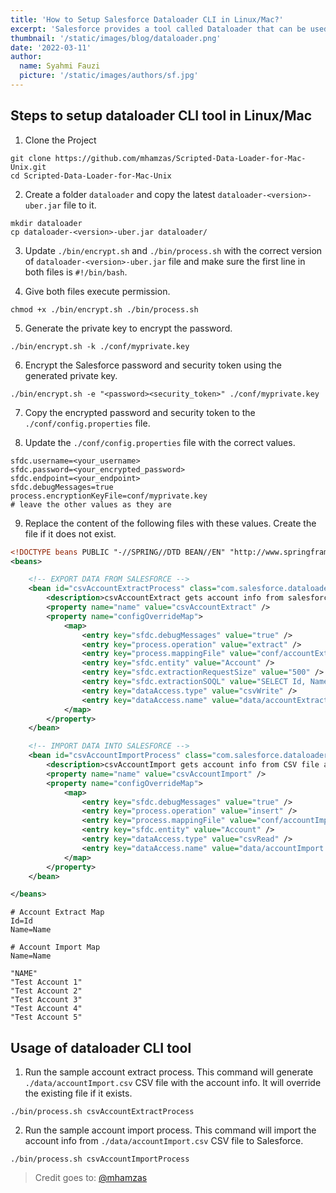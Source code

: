 ```yaml
---
title: 'How to Setup Salesforce Dataloader CLI in Linux/Mac?'
excerpt: 'Salesforce provides a tool called Dataloader that can be used for importing or exporting data from Salesforce.'
thumbnail: '/static/images/blog/dataloader.png'
date: '2022-03-11'
author:
  name: Syahmi Fauzi
  picture: '/static/images/authors/sf.jpg'
---
```


## Steps to setup dataloader CLI tool in Linux/Mac

1. Clone the Project

```bash:Terminal
git clone https://github.com/mhamzas/Scripted-Data-Loader-for-Mac-Unix.git
cd Scripted-Data-Loader-for-Mac-Unix
```

2. Create a folder `dataloader` and copy the latest `dataloader-<version>-uber.jar` file to it.

```bash:Terminal
mkdir dataloader
cp dataloader-<version>-uber.jar dataloader/
```

3. Update `./bin/encrypt.sh` and `./bin/process.sh` with the correct version of `dataloader-<version>-uber.jar` file and make sure the first line in both files is `#!/bin/bash`.

4. Give both files execute permission.

```bash:Terminal
chmod +x ./bin/encrypt.sh ./bin/process.sh
```

5. Generate the private key to encrypt the password.

```bash:Terminal
./bin/encrypt.sh -k ./conf/myprivate.key
```

6. Encrypt the Salesforce password and security token using the generated private key.

```bash:Terminal
./bin/encrypt.sh -e "<password><security_token>" ./conf/myprivate.key
```

7. Copy the encrypted password and security token to the `./conf/config.properties` file.

8. Update the `./conf/config.properties` file with the correct values.

```md:./conf/config.properties
sfdc.username=<your_username>
sfdc.password=<your_encrypted_password>
sfdc.endpoint=<your_endpoint>
sfdc.debugMessages=true
process.encryptionKeyFile=conf/myprivate.key
# leave the other values as they are
```

9. Replace the content of the following files with these values. Create the file if it does not exist.

```xml:./conf/process-conf.xml
<!DOCTYPE beans PUBLIC "-//SPRING//DTD BEAN//EN" "http://www.springframework.org/dtd/spring-beans.dtd">
<beans>

    <!-- EXPORT DATA FROM SALESFORCE -->
    <bean id="csvAccountExtractProcess" class="com.salesforce.dataloader.process.ProcessRunner" scope="singleton">
        <description>csvAccountExtract gets account info from salesforce and saves info into a CSV file.</description>
        <property name="name" value="csvAccountExtract" />
        <property name="configOverrideMap">
            <map>
                <entry key="sfdc.debugMessages" value="true" />
                <entry key="process.operation" value="extract" />
                <entry key="process.mappingFile" value="conf/accountExtractMap.sdl" />
                <entry key="sfdc.entity" value="Account" />
                <entry key="sfdc.extractionRequestSize" value="500" />
                <entry key="sfdc.extractionSOQL" value="SELECT Id, Name FROM Account LIMIT 5" />
                <entry key="dataAccess.type" value="csvWrite" />
                <entry key="dataAccess.name" value="data/accountExtract.csv" />
            </map>
        </property>
    </bean>

    <!-- IMPORT DATA INTO SALESFORCE -->
    <bean id="csvAccountImportProcess" class="com.salesforce.dataloader.process.ProcessRunner" scope="singleton">
        <description>csvAccountImport gets account info from CSV file and import it info into Salesforce org.</description>
        <property name="name" value="csvAccountImport" />
        <property name="configOverrideMap">
            <map>
                <entry key="sfdc.debugMessages" value="true" />
                <entry key="process.operation" value="insert" />
                <entry key="process.mappingFile" value="conf/accountImportMap.sdl" />
                <entry key="sfdc.entity" value="Account" />
                <entry key="dataAccess.type" value="csvRead" />
                <entry key="dataAccess.name" value="data/accountImport.csv" />
            </map>
        </property>
    </bean>

</beans>
```

```md:./conf/accountExtractMap.sdl
# Account Extract Map
Id=Id
Name=Name
```

```md:./conf/accountImportMap.sdl
# Account Import Map
Name=Name
```

```csv:./data/accountImport.csv
"NAME"
"Test Account 1"
"Test Account 2"
"Test Account 3"
"Test Account 4"
"Test Account 5"
```

## Usage of dataloader CLI tool

1. Run the sample account extract process. This command will generate `./data/accountImport.csv` CSV file with the account info. It will override the existing file if it exists.

```bash:Terminal
./bin/process.sh csvAccountExtractProcess
```

2. Run the sample account import process. This command will import the account info from `./data/accountImport.csv` CSV file to Salesforce.

```bash:Terminal
./bin/process.sh csvAccountImportProcess
```

> Credit goes to: [@mhamzas](https://github.com/mhamzas/Scripted-Data-Loader-for-Mac-Unix)

